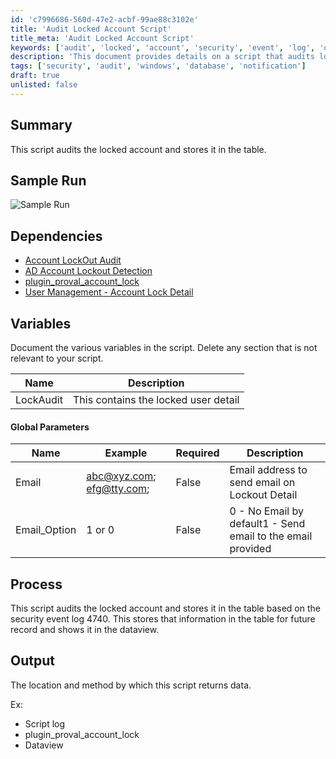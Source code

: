 ```yaml
---
id: 'c7996686-560d-47e2-acbf-99ae88c3102e'
title: 'Audit Locked Account Script'
title_meta: 'Audit Locked Account Script'
keywords: ['audit', 'locked', 'account', 'security', 'event', 'log', 'detection', 'management']
description: 'This document provides details on a script that audits locked accounts, captures relevant data from security event logs, and stores this information for future reference. It includes sample runs, dependencies, variable documentation, and process descriptions.'
tags: ['security', 'audit', 'windows', 'database', 'notification']
draft: true
unlisted: false
---
```

## Summary

This script audits the locked account and stores it in the table.

## Sample Run

![Sample Run](../../static/img/User-Management---Account-Lockout-Audit/image_1.png)

## Dependencies

- [Account LockOut Audit](https://proval.itglue.com/DOC-5078775-10218265)
- [AD Account Lockout Detection](https://proval.itglue.com/DOC-5078775-10220558)
- [plugin_proval_account_lock](https://proval.itglue.com/DOC-5078775-10220562)
- [User Management - Account Lock Detail](https://proval.itglue.com/DOC-5078775-10220563)

## Variables

Document the various variables in the script. Delete any section that is not relevant to your script.

| Name       | Description                          |
|------------|--------------------------------------|
| LockAudit  | This contains the locked user detail |

#### Global Parameters

| Name         | Example                                             | Required | Description                                         |
|--------------|-----------------------------------------------------|----------|-----------------------------------------------------|
| Email        | [abc@xyz.com](mailto:abc@xyz.com); [efg@tty.com](mailto:efg@tty.com); | False    | Email address to send email on Lockout Detail      |
| Email_Option | 1 or 0                                            | False    | 0 - No Email by default1 - Send email to the email provided |

## Process

This script audits the locked account and stores it in the table based on the security event log 4740. This stores that information in the table for future record and shows it in the dataview.

## Output

The location and method by which this script returns data.

Ex:

- Script log
- plugin_proval_account_lock
- Dataview













